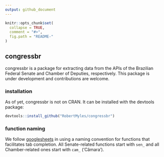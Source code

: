 ```yaml
---
output: github_document
---
```


```r
knitr::opts_chunk$set(
  collapse = TRUE,
  comment = "#>",
  fig.path = "README-"
)
```

## congressbr

congressbr is a package for extracting data from the APIs of the Brazilian Federal Senate and Chamber of Deputies, respectively. This package is under development and contributions are welcome.

### installation

As of yet, congressbr is not on CRAN. It can be installed with the devtools package: 

```r

devtools::install_github("RobertMyles/congressbr")

```

### function naming

We follow [googlesheets](https://github.com/jennybc/googlesheets) in using a naming convention for functions that facilitates tab completion. All Senate-related functions start with `sen_` and all Chamber-related ones start with `cam_` ('Câmara'). 


